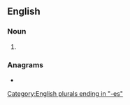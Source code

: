 ==English==

===Noun===
{{head|en|noun form}}

# {{plural of|en|splish}}

===Anagrams===
* {{anagrams|en|a=ehilpsss|shipless}}

[[Category:English plurals ending in "-es"]]